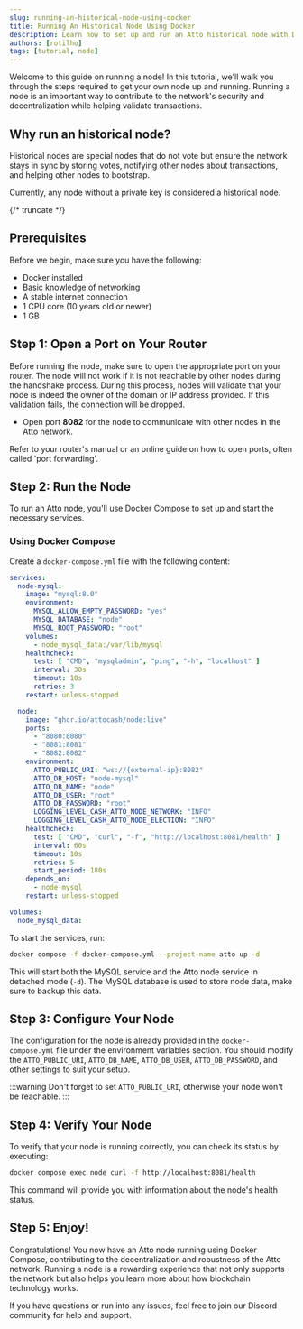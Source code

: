 ```yaml
---
slug: running-an-historical-node-using-docker
title: Running An Historical Node Using Docker
description: Learn how to set up and run an Atto historical node with Docker, helping the entire network stay on track. By storing and sharing votes, assisting with transaction verification, and supporting new nodes as they join, you’ll strengthen the Atto network’s stability, boost its security, and keep the blockchain in sync.
authors: [rotilho]
tags: [tutorial, node]
---
```


Welcome to this guide on running a node! In this tutorial, we'll walk you through the steps required to get your own node up and running. Running a node is an important way to contribute to the network's security and decentralization while helping validate transactions.

## Why run an historical node?
Historical nodes are special nodes that do not vote but ensure the network stays in sync by storing votes, notifying other nodes about transactions, and helping other nodes to bootstrap.

Currently, any node without a private key is considered a historical node.

{/* truncate */}

## Prerequisites

Before we begin, make sure you have the following:

- Docker installed
- Basic knowledge of networking
- A stable internet connection
- 1 CPU core (10 years old or newer)
- 1 GB

## Step 1: Open a Port on Your Router

Before running the node, make sure to open the appropriate port on your router. The node will not work if it is not reachable by other nodes during the handshake process. During this process, nodes will validate that your node is indeed the owner of the domain or IP address provided. If this validation fails, the connection will be dropped.

- Open port **8082** for the node to communicate with other nodes in the Atto network.

Refer to your router's manual or an online guide on how to open ports, often called 'port forwarding'.

## Step 2: Run the Node

To run an Atto node, you'll use Docker Compose to set up and start the necessary services.

### Using Docker Compose

Create a `docker-compose.yml` file with the following content:

```yaml
services:
  node-mysql:
    image: "mysql:8.0"
    environment:
      MYSQL_ALLOW_EMPTY_PASSWORD: "yes"
      MYSQL_DATABASE: "node"
      MYSQL_ROOT_PASSWORD: "root"
    volumes:
      - node_mysql_data:/var/lib/mysql
    healthcheck:
      test: [ "CMD", "mysqladmin", "ping", "-h", "localhost" ]
      interval: 30s
      timeout: 10s
      retries: 3
    restart: unless-stopped

  node:
    image: "ghcr.io/attocash/node:live"
    ports:
      - "8080:8080"
      - "8081:8081"
      - "8082:8082"
    environment:
      ATTO_PUBLIC_URI: "ws://{external-ip}:8082"
      ATTO_DB_HOST: "node-mysql"
      ATTO_DB_NAME: "node"
      ATTO_DB_USER: "root"
      ATTO_DB_PASSWORD: "root"
      LOGGING_LEVEL_CASH_ATTO_NODE_NETWORK: "INFO"
      LOGGING_LEVEL_CASH_ATTO_NODE_ELECTION: "INFO"
    healthcheck:
      test: [ "CMD", "curl", "-f", "http://localhost:8081/health" ]
      interval: 60s
      timeout: 10s
      retries: 5
      start_period: 180s
    depends_on:
      - node-mysql
    restart: unless-stopped

volumes:
  node_mysql_data:
```

To start the services, run:

```bash
docker compose -f docker-compose.yml --project-name atto up -d
```

This will start both the MySQL service and the Atto node service in detached mode (`-d`). The MySQL database is used to store node data, make sure to backup this data.

## Step 3: Configure Your Node

The configuration for the node is already provided in the `docker-compose.yml` file under the environment variables section. You should modify the `ATTO_PUBLIC_URI`, `ATTO_DB_NAME`, `ATTO_DB_USER`, `ATTO_DB_PASSWORD`, and other settings to suit your setup.

:::warning
Don't forget to set `ATTO_PUBLIC_URI`, otherwise your node won't be reachable.
:::

## Step 4: Verify Your Node

To verify that your node is running correctly, you can check its status by executing:

```bash
docker compose exec node curl -f http://localhost:8081/health
```

This command will provide you with information about the node's health status.

## Step 5: Enjoy!

Congratulations! You now have an Atto node running using Docker Compose, contributing to the decentralization and robustness of the Atto network. Running a node is a rewarding experience that not only supports the network but also helps you learn more about how blockchain technology works.

If you have questions or run into any issues, feel free to join our Discord community for help and support.
